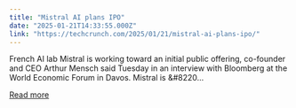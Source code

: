```yaml
---
title: "Mistral AI plans IPO"
date: "2025-01-21T14:33:55.000Z"
link: "https://techcrunch.com/2025/01/21/mistral-ai-plans-ipo/"
---
```


French AI lab Mistral is working toward an initial public offering, co-founder and CEO Arthur Mensch said Tuesday in an interview with Bloomberg at the World Economic Forum in Davos. Mistral is &#8220...

[Read more](https://techcrunch.com/2025/01/21/mistral-ai-plans-ipo/)
